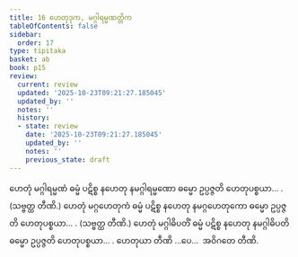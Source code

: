 ```yaml
---
title: 16 ဟေတုဒုက, မဂ္ဂါရမ္မဏတ္တိက
tableOfContents: false
sidebar:
  order: 17
type: tipitaka
basket: ab
book: p15
review:
  current: review
  updated: '2025-10-23T09:21:27.185045'
  updated_by: ''
  notes: ''
  history:
  - state: review
    date: '2025-10-23T09:21:27.185045'
    updated_by: ''
    notes: ''
    previous_state: draft
---
```



<ReviewStatus review={frontmatter.review} showDetails={true} />

<HypothesisAnnotation frontmatter={frontmatter} />

<DynamicBreadcrumb />

<Division number="24" book="p15" e="ch" v="40" p="221">

<Paragraph number="68" book="p15">
ဟေတုံ မဂ္ဂါရမ္မဏံ ဓမ္မံ ပဋိစ္စ နဟေတု နမဂ္ဂါရမ္မဏော ဓမ္မော ဥပ္ပဇ္ဇတိ ဟေတုပစ္စယာ… . (သဗ္ဗတ္ထ တီဏိ.)
</Paragraph>

<Paragraph number="69" book="p15">
ဟေတုံ မဂ္ဂဟေတုကံ ဓမ္မံ ပဋိစ္စ နဟေတု နမဂ္ဂဟေတုကော ဓမ္မော ဥပ္ပဇ္ဇတိ ဟေတုပစ္စယာ… . (သဗ္ဗတ္ထ တီဏိ.)
</Paragraph>

<Paragraph number="70" book="p15">
ဟေတုံ မဂ္ဂါဓိပတိံ ဓမ္မံ ပဋိစ္စ နဟေတု နမဂ္ဂါဓိပတိ ဓမ္မော ဥပ္ပဇ္ဇတိ ဟေတုပစ္စယာ… . ဟေတုယာ တီဏိ …ပေ…  အဝိဂတေ တီဏိ.
</Paragraph>
</Division>